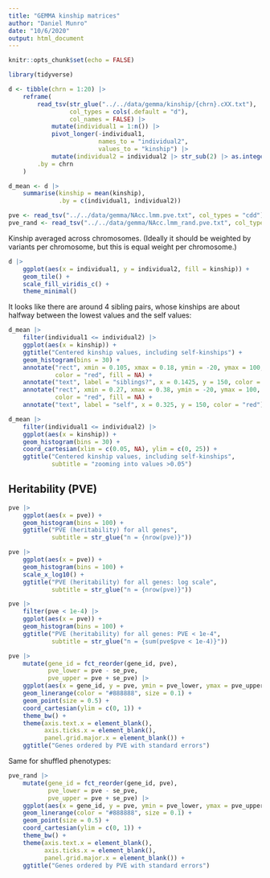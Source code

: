 ```yaml
---
title: "GEMMA kinship matrices"
author: "Daniel Munro"
date: "10/6/2020"
output: html_document
---
```


```r
knitr::opts_chunk$set(echo = FALSE)

library(tidyverse)
```

```r
d <- tibble(chrn = 1:20) |>
    reframe(
        read_tsv(str_glue("../../data/gemma/kinship/{chrn}.cXX.txt"),
                 col_types = cols(.default = "d"),
                 col_names = FALSE) |>
            mutate(individual1 = 1:n()) |>
            pivot_longer(-individual1,
                         names_to = "individual2",
                         values_to = "kinship") |>
            mutate(individual2 = individual2 |> str_sub(2) |> as.integer()),
        .by = chrn
    )

d_mean <- d |>
    summarise(kinship = mean(kinship),
              .by = c(individual1, individual2))

pve <- read_tsv("../../data/gemma/NAcc.lmm.pve.txt", col_types = "cdd")
pve_rand <- read_tsv("../../data/gemma/NAcc.lmm_rand.pve.txt", col_types = "cdd")
```

Kinship averaged across chromosomes. (Ideally it should be weighted by variants per chromosome, but this is equal weight per chromosome.)

```r
d |>
    ggplot(aes(x = individual1, y = individual2, fill = kinship)) +
    geom_tile() +
    scale_fill_viridis_c() +
    theme_minimal()
```

It looks like there are around 4 sibling pairs, whose kinships are about halfway between the lowest values and the self values:

```r
d_mean |>
    filter(individual1 <= individual2) |>
    ggplot(aes(x = kinship)) +
    ggtitle("Centered kinship values, including self-kinships") +
    geom_histogram(bins = 30) +
    annotate("rect", xmin = 0.105, xmax = 0.18, ymin = -20, ymax = 100,
             color = "red", fill = NA) +
    annotate("text", label = "siblings?", x = 0.1425, y = 150, color = "red") +
    annotate("rect", xmin = 0.27, xmax = 0.38, ymin = -20, ymax = 100,
             color = "red", fill = NA) +
    annotate("text", label = "self", x = 0.325, y = 150, color = "red")

d_mean |>
    filter(individual1 <= individual2) |>
    ggplot(aes(x = kinship)) +
    geom_histogram(bins = 30) +
    coord_cartesian(xlim = c(0.05, NA), ylim = c(0, 25)) +
    ggtitle("Centered kinship values, including self-kinships",
            subtitle = "zooming into values >0.05")
```

## Heritability (PVE)

```r
pve |>
    ggplot(aes(x = pve)) +
    geom_histogram(bins = 100) +
    ggtitle("PVE (heritability) for all genes",
            subtitle = str_glue("n = {nrow(pve)}"))

pve |>
    ggplot(aes(x = pve)) +
    geom_histogram(bins = 100) +
    scale_x_log10() +
    ggtitle("PVE (heritability) for all genes: log scale",
            subtitle = str_glue("n = {nrow(pve)}"))

pve |>
    filter(pve < 1e-4) |>
    ggplot(aes(x = pve)) +
    geom_histogram(bins = 100) +
    ggtitle("PVE (heritability) for all genes: PVE < 1e-4",
            subtitle = str_glue("n = {sum(pve$pve < 1e-4)}"))
```

```r
pve |>
    mutate(gene_id = fct_reorder(gene_id, pve),
           pve_lower = pve - se_pve,
           pve_upper = pve + se_pve) |>
    ggplot(aes(x = gene_id, y = pve, ymin = pve_lower, ymax = pve_upper)) +
    geom_linerange(color = "#888888", size = 0.1) +
    geom_point(size = 0.5) +
    coord_cartesian(ylim = c(0, 1)) +
    theme_bw() +
    theme(axis.text.x = element_blank(),
          axis.ticks.x = element_blank(),
          panel.grid.major.x = element_blank()) +
    ggtitle("Genes ordered by PVE with standard errors")
```

Same for shuffled phenotypes:

```r
pve_rand |>
    mutate(gene_id = fct_reorder(gene_id, pve),
           pve_lower = pve - se_pve,
           pve_upper = pve + se_pve) |>
    ggplot(aes(x = gene_id, y = pve, ymin = pve_lower, ymax = pve_upper)) +
    geom_linerange(color = "#888888", size = 0.1) +
    geom_point(size = 0.5) +
    coord_cartesian(ylim = c(0, 1)) +
    theme_bw() +
    theme(axis.text.x = element_blank(),
          axis.ticks.x = element_blank(),
          panel.grid.major.x = element_blank()) +
    ggtitle("Genes ordered by PVE with standard errors")
```
